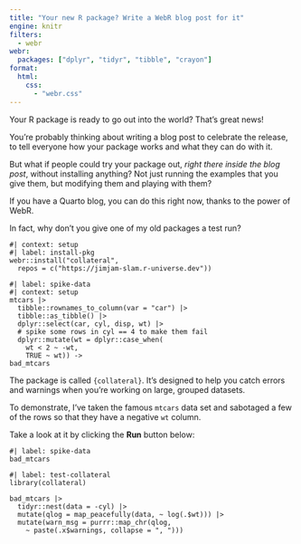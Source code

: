 ```yaml
---
title: "Your new R package? Write a WebR blog post for it"
engine: knitr
filters:
  - webr
webr:
  packages: ["dplyr", "tidyr", "tibble", "crayon"]
format:
  html:
    css:
      - "webr.css"
---
```


Your R package is ready to go out into the world? That's great news!

You're probably thinking about writing a blog post to celebrate the release, to tell everyone how your package works and what they can do with it.

But what if people could try your package out, _right there inside the blog post_, without installing anything? Not just running the examples that you give them, but modifying them and playing with them?

If you have a Quarto blog, you can do this right now, thanks to the power of WebR.

In fact, why don't you give one of my old packages a test run?

```webr-r
#| context: setup
#| label: install-pkg
webr::install("collateral",
  repos = c("https://jimjam-slam.r-universe.dev"))
```

```webr-r
#| label: spike-data
#| context: setup
mtcars |>
  tibble::rownames_to_column(var = "car") |>
  tibble::as_tibble() |>
  dplyr::select(car, cyl, disp, wt) |>
  # spike some rows in cyl == 4 to make them fail
  dplyr::mutate(wt = dplyr::case_when(
    wt < 2 ~ -wt,
    TRUE ~ wt)) ->
bad_mtcars
```

The package is called `{collateral}`. It's designed to help you catch errors and warnings when you're working on large, grouped datasets.

To demonstrate, I've taken the famous `mtcars` data set and sabotaged a few of the rows so that they have a negative `wt` column.

Take a look at it by clicking the **Run** button below:

```webr-r
#| label: spike-data
bad_mtcars
```

```webr-r
#| label: test-collateral
library(collateral)

bad_mtcars |>
  tidyr::nest(data = -cyl) |>
  mutate(qlog = map_peacefully(data, ~ log(.$wt))) |>
  mutate(warn_msg = purrr::map_chr(qlog,
    ~ paste(.x$warnings, collapse = ", ")))
```